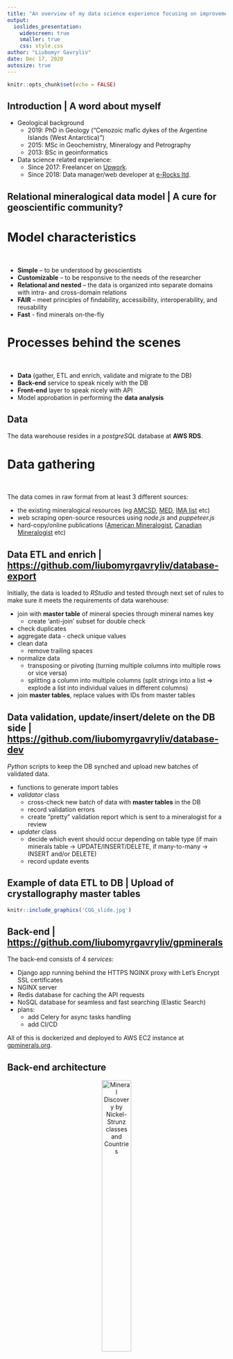 ```yaml
---
title: "An overview of my data science experience focusing on improvements to processes, relating this to any background knowledge of Geology"
output: 
  ioslides_presentation:
    widescreen: true
    smaller: true
    css: style.css
author: "Liubomyr Gavryliv"
date: Dec 17, 2020
autosize: true
---
```


```r
knitr::opts_chunk$set(echo = FALSE)
```

## Introduction | A word about myself

- Geological background
  - 2019: PhD in Geology ("Cenozoic mafic dykes of the Argentine Islands (West Antarctica)")
  - 2015: MSc in Geochemistry, Mineralogy and Petrography
  - 2013: BSc in geoinformatics

- Data science related experience: 
  - Since 2017: Freelancer on <a href="upwork.com">Upwork</a>.
  - Since 2018: Data manager/web developer at <a href="https://e-rocks.com">e-Rocks ltd</a>.
  
## Relational mineralogical data model | A cure for geoscientific community?

<h1 class="centered">Model characteristics</h1></br>

  - **Simple** – to be understood by geoscientists
  - **Customizable** – to be responsive to the needs of the researcher
  - **Relational and nested** – the data is organized into separate domains with intra- and cross-domain relations
  - **FAIR** – meet principles of findability, accessibility, interoperability, and reusability
  - **Fast** - find minerals on-the-fly

<h1 class="centered">Processes behind the scenes</h1></br>

  - **Data** (gather, ETL and enrich, validate and migrate to the DB)
  - **Back-end** service to speak nicely with the DB
  - **Front-end** layer to speak nicely with API
  - Model approbation in performing the **data analysis**

## Data

The data warehouse resides in a *postgreSQL* database at **AWS RDS**.

<h1 class="centered">Data gathering</h1></br>

The data comes in raw format from at least 3 different sources:

  - the existing mineralogical resources (eg <a href="http://rruff.geo.arizona.edu/AMS/amcsd.php">AMCSD</a>, 
  <a href="rruff.info/evolution">MED</a>, <a href="https://rruff.info/ima/">IMA list</a> etc)
  - web scraping open-source resources using *node.js* and *puppeteer.js*
  - hard-copy/online publications (<a href="http://www.minsocam.org/msa/ammin/ammineral.html">American Mineralogist</a>, <a href="https://pubs.geoscienceworld.org/canmin">Canadian Mineralogist</a> etc)
  
## Data ETL and enrich | <a href="https://github.com/liubomyrgavryliv/database-export">https://github.com/liubomyrgavryliv/database-export</a>

Initially, the data is loaded to *RStudio* and tested through next set of rules to make sure it meets the requirements of data warehouse:

  - join with **master table** of mineral species through mineral names key 
    - create 'anti-join' subset for double check
  - check duplicates
  - aggregate data - check unique values
  - clean data
    - remove trailing spaces
  - normalize data
    - transposing or pivoting (turning multiple columns into multiple rows or vice versa)
    - splitting a column into multiple columns (split strings into a list => explode a list into individual values in different columns)
  - join **master tables**, replace values with IDs from master tables
  
## Data validation, update/insert/delete on the DB side | <a href="https://github.com/liubomyrgavryliv/database-dev">https://github.com/liubomyrgavryliv/database-dev</a>

*Python* scripts to keep the DB synched and upload new batches of validated data. 
  
  - functions to generate import tables
  - *validator* class
    - cross-check new batch of data with **master tables** in the DB
    - record validation errors
    - create "pretty" validation report which is sent to a mineralogist for a review
  - *updater* class
    - decide which event should occur depending on table type (if main minerals table -> UPDATE/INSERT/DELETE, if many-to-many -> INSERT and/or DELETE)
    - record update events

## Example of data ETL to DB | Upload of crystallography master tables
```r
knitr::include_graphics('CGG_slide.jpg')
```

## Back-end | <a href="https://github.com/liubomyrgavryliv/gpminerals">https://github.com/liubomyrgavryliv/gpminerals</a>

The back-end consists of 4 *services*:

  - Django app running behind the HTTPS NGINX proxy with Let's Encrypt SSL certificates
  - NGINX server 
  - Redis database for caching the API requests
  - NoSQL database for seamless and fast searching (Elastic Search)
  - plans: 
    - add Celery for async tasks handling
    - add CI/CD
  
All of this is dockerized and deployed to AWS EC2 instance at <a href="https://gpminerals.org">gpminerals.org</a>.

## Back-end architecture
<center>
![Mineral Discovery by Nickel-Strunz classes and Countries](CGG_slide_1.png){width=40%}
</center>
  
## Front-end | <a href="https://github.com/liubomyrgavryliv/gpminerals-vue">https://github.com/liubomyrgavryliv/gpminerals-vue</a>

Currently, the front-end contains several pieces, which are going to be stitched together soon:

  - Main page, deployed as a PWA to <a href="https://data.gpminerals.org">https://data.gpminerals.org</a> (Quasar, Vue.js, AWS S3)
  - d3.js interactive visualizations 
  
## The Search engine using Elastic Search (NoSQL) and Quasar
<iframe width="180" height="400" src="https://data.gpminerals.org" scrolling="yes" frameborder="0" allowfullscreen></iframe>

## Mineralogical Nickel-Strunz classification | d3.js <a href="https://liubomyrgavryliv.github.io/d3-NS-sunburst-webpack/">https://liubomyrgavryliv.github.io/d3-NS-sunburst-webpack/</a>

<iframe width="180" height="400" src="https://liubomyrgavryliv.github.io/d3-NS-sunburst-webpack/" scrolling="yes" frameborder="0" allowfullscreen></iframe>

## Mineralogical Groups classification | d3.js <a href="https://liubomyrgavryliv.github.io/d3-NS-groups-visualization/">https://liubomyrgavryliv.github.io/d3-NS-groups-visualization/</a>

<iframe width="180" height="400" src="https://liubomyrgavryliv.github.io/d3-NS-groups-visualization/" scrolling="yes" frameborder="0" allowfullscreen></iframe>


## Model approbation

American Mineralogist has accepted our research paper on **"Analysis and visualization of the evolution of mineral discoveries, their distribution and naming process"**
<a href="http://www.minsocam.org/MSA/Ammin/AM_Preprints.html">Papers in Press</a>

The paper goes into the data analysis of Nickel-Strunz classes, name origins of minerals, country, and time of their discovery to enrich
our knowledge of the evolution of mineral discoveries, their spatial distribution, and naming tendencies during different periods.

![Mineral Discovery by Nickel-Strunz classes and Countries](image2646.png){width=50%} ![Mineral Names Categories](image12.png){width=47%}


The dashboard, developed within the course of the paper using Python Dash, deployed to Heroku <a href="https://names-dashboard.herokuapp.com/">https://names-dashboard.herokuapp.com/</a>


## Thank you for attention :)

